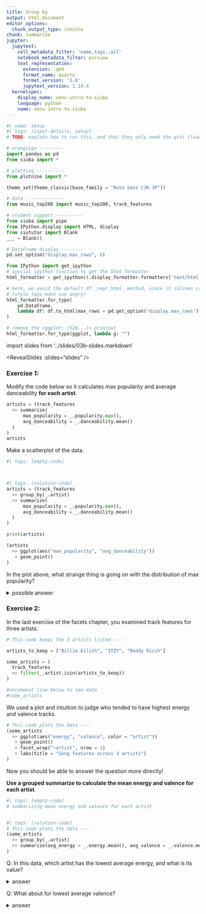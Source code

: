 ```yaml
---
title: Group by
output: html_document
editor_options:
  chunk_output_type: console
chunk: summarize
jupyter:
  jupytext:
    cell_metadata_filter: 'name,tags,-all'
    notebook_metadata_filter: purview
    text_representation:
      extension: .qmd
      format_name: quarto
      format_version: '1.0'
      jupytext_version: 1.14.4
  kernelspec:
    display_name: venv-intro-to-siuba
    language: python
    name: venv-intro-to-siuba
---
```


```python
#| name: setup
#| tags: [input-details, setup]
# TODO: explain how to run this, and that they only need the gist (loads tools)

# wranglign ---------
import pandas as pd
from siuba import *

# plotting ----------
from plotnine import *

theme_set(theme_classic(base_family = "Noto Sans CJK JP"))

# data --------------
from music_top200 import music_top200, track_features

# student support ----------
from siuba import pipe
from IPython.display import HTML, display
from siututor import Blank
___ = Blank()

# DataFrame display --------
pd.set_option("display.max_rows", 6)

from IPython import get_ipython
# special ipython function to get the html formatter
html_formatter = get_ipython().display_formatter.formatters['text/html']

# here, we avoid the default df._repr_html_ method, since it inlines css
# (style tags make vue angry)
html_formatter.for_type(
    pd.DataFrame,
    lambda df: df.to_html(max_rows = pd.get_option("display.max_rows"), show_dimensions = True)
)

# remove the <ggplot: (528...)> printout
html_formatter.for_type(ggplot, lambda g: "")
```


import slides from '../slides/03b-slides.markdown'

<RevealSlides :slides="slides" />

### Exercise 1:

Modify the code below so it calculates max popularity and average danceability **for each artist**.

```python
artists = (track_features
  >> summarize(
      max_popularity = _.popularity.max(),
      avg_danceability = _.danceability.mean()
  )
)
artists
```

Make a scatterplot of the data.

```python
#| tags: [empty-code]




```

```python
#| tags: [solution-code]
artists = (track_features
  >> group_by(_.artist)
  >> summarize(
      max_popularity = _.popularity.max(),
      avg_danceability = _.danceability.mean()
  )
)

print(artists)

(artists
  >> ggplot(aes("max_popularity", "avg_danceability"))
   + geom_point()
)
```

In the plot above, what strange thing is going on with the distribution of max popularity?

<details>
<summary>possible answer</summary>

There are many artists with a max popularity of 0! 
  
</details>    

### Exercise 2:

In the last exercise of the facets chapter, you examined track features for three artists.

```python
# This code keeps the 3 artists listed ----

artists_to_keep = ["Billie Eilish", "ITZY", "Roddy Ricch"]

some_artists = (
  track_features
  >> filter(_.artist.isin(artists_to_keep))
)

#uncomment line below to see data
#some_artists
```

We used a plot and intuition to judge who tended to have highest energy and valence tracks.

```python
# This code plots the data ----
(some_artists
  >> ggplot(aes("energy", "valence", color = "artist"))
   + geom_point()
   + facet_wrap("~artist", nrow = 1)
   + labs(title = "Song features across 3 artists")
)
```

Now you should be able to answer the question more directly!

**Use a grouped summarize to calculate the mean energy and valence for each artist**.

```python
#| tags: [empty-code]
# summarizing mean energy and valence for each artist



```

```python
#| tags: [solution-code]
# This code plots the data ----
(some_artists
  >> group_by(_.artist)
  >> summarize(avg_energy = _.energy.mean(), avg_valence = _.valence.mean())
)
```

Q: In this data, which artist has the lowest average energy, and what is its value?

<details><summary>answer</summary>Billie Eilish, 0.321004</details>

Q: What about for lowest average valence?

<details><summary>answer</summary>Billie Eilish, 0.266948</details>

